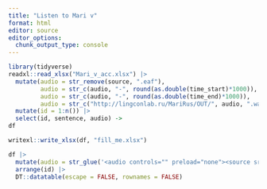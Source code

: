 ```yaml
---
title: "Listen to Mari v"
format: html
editor: source
editor_options: 
  chunk_output_type: console
---
```


```r
library(tidyverse)
readxl::read_xlsx("Mari_v_acc.xlsx") |> 
  mutate(audio = str_remove(source, ".eaf"),
         audio = str_c(audio, "-", round(as.double(time_start)*1000)),
         audio = str_c(audio, "-", round(as.double(time_end)*1000)),
         audio = str_c("http://lingconlab.ru/MariRus/OUT/", audio, ".wav")) |> 
  mutate(id = 1:n()) |> 
  select(id, sentence, audio) ->
df

writexl::write_xlsx(df, "fill_me.xlsx")

df |>   
  mutate(audio = str_glue('<audio controls="" preload="none"><source src="{audio}" type="audio/ogg"></audio> ')) |> 
  arrange(id) |> 
  DT::datatable(escape = FALSE, rownames = FALSE)
```
